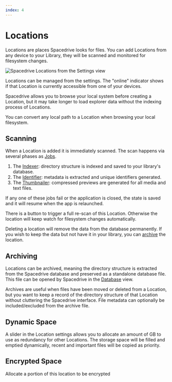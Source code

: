 ```yaml
---
index: 4
---
```


# Locations

Locations are places Spacedrive looks for files. You can add Locations from any device to your Library, they will be scanned and monitored for filesystem changes.

![Spacedrive Locations from the Settings view](/locations.webp)

Locations can be managed from the settings. The "online" indicator shows if that Location is currently accessible from one of your devices.

Spacedrive allows you to browse your local system before creating a Location, but it may take longer to load explorer data without the indexing process of Locations.

You can convert any local path to a Location when browsing your local filesystem.

## Scanning

When a Location is added it is immediately scanned. The scan happens via several phases as [Jobs](/docs/product/guides/jobs).

1. The [Indexer](): directory structure is indexed and saved to your library's database.
2. The [Identifier](): metadata is extracted and unique identifiers generated.
3. The [Thumbnailer](): compressed previews are generated for all media and text files.

If any one of these jobs fail or the application is closed, the state is saved and it will resume when the app is relaunched.

<Notice
	type="info"
	text="If you wish to pause or cancel these jobs you can do so from the [Job Manager](/docs/product/guides/jobs#Job%20Manager)"
/>

There is a button to trigger a full re-scan of this Location. Otherwise the location will keep watch for filesystem changes automatically.

Deleting a location will remove the data from the database permanently. If you wish to keep the data but not have it in your library, you can [archive](#Archiving) the location.

## Archiving

<Notice type="warning" text="This feature is WIP" />

Locations can be archived, meaning the directory structure is extracted from the Spacedrive database
and preserved as a standalone database file. This file can be opened by Spacedrive in the [Database]()
view.

Archives are useful when files have been moved or deleted from a Location, but you want to keep a record of the directory structure of that Location without cluttering the Spacedrive interface. File metadata can optionally be included/excluded from the archive file.

## Dynamic Space

A slider in the Location settings allows you to allocate an amount of GB to use as redundancy for other Locations. The storage space will be filled and emptied dynamically, recent and important files will be copied as priority.

## Encrypted Space

Allocate a portion of this location to be encrypted
